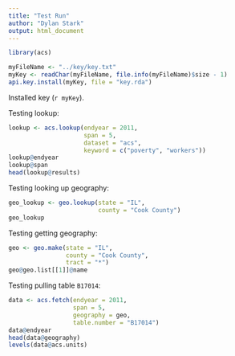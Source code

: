 ```yaml
---
title: "Test Run"
author: "Dylan Stark"
output: html_document
---
```


```r
library(acs)
```

```r
myFileName <- "../key/key.txt"
myKey <- readChar(myFileName, file.info(myFileName)$size - 1)
api.key.install(myKey, file = "key.rda")
```

Installed key (``r myKey``).

Testing lookup:

```r
lookup <- acs.lookup(endyear = 2011,
                     span = 5,
                     dataset = "acs",
                     keyword = c("poverty", "workers"))
lookup@endyear
lookup@span
head(lookup@results)
```

Testing looking up geography:

```r
geo_lookup <- geo.lookup(state = "IL",
                         county = "Cook County")
geo_lookup
```

Testing getting geography:

```r
geo <- geo.make(state = "IL",
                county = "Cook County",
                tract = "*")
geo@geo.list[[1]]@name
```

Testing pulling table `B17014`:

```r
data <- acs.fetch(endyear = 2011,
                  span = 5,
                  geography = geo,
                  table.number = "B17014")
data@endyear
head(data@geography)
levels(data@acs.units)
```
